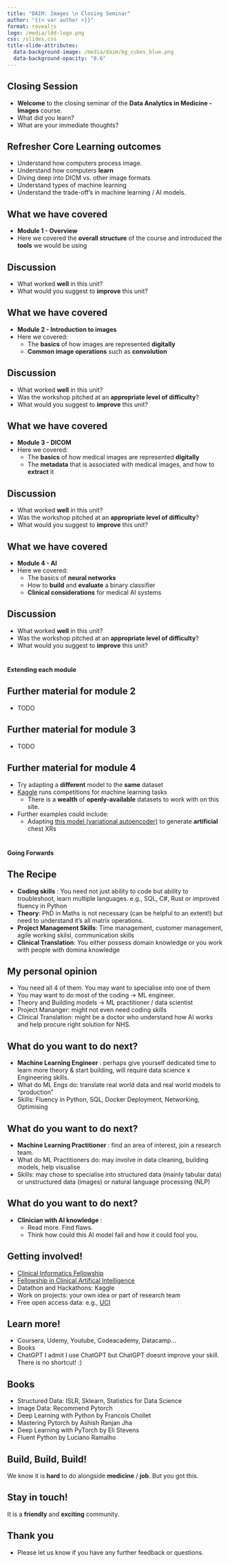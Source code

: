 ```yaml
---
title: "DAIM: Images \n Closing Seminar"
author: "{{< var author >}}"
format: revealjs
logo: /media/ldd-logo.png
css: /slides.css
title-slide-attributes: 
  data-background-image: /media/daim/bg_cubes_blue.png
  data-background-opacity: "0.6"
---
```


## Closing Session {background-image="/media/daim/bg_cubes_blue.png" background-opacity="0.6"}

- **Welcome** to the closing seminar of the **Data Analytics in Medicine - Images** course.
* What did you learn?
* What are your immediate thoughts? 

## Refresher Core Learning outcomes {background-image="/media/daim/bg_cubes_blue_right.png" background-opacity="0.6"}

* Understand how computers process image.
* Understand how computers **learn**
* Diving deep into DICM vs. other image formats
* Understand types of machine learning
* Understand the trade-off's in machine learning / AI models.

## What we have covered {background-image="/media/daim/bg_cubes_blue_right.png" background-opacity="0.6"}

- **Module 1 - Overview**
- Here we covered the **overall structure** of the course and introduced the **tools** we would be using

## Discussion {background-image="/media/daim/question1.png" background-opacity="0.4"}

- What worked **well** in this unit?
- What would you suggest to **improve** this unit?

## What we have covered {background-image="/media/daim/bg_cubes_blue_right.png" background-opacity="0.6"}

- **Module 2 - Introduction to images**
- Here we covered:
    - The **basics** of how images are represented **digitally**
    - **Common image operations** such as **convolution**

## Discussion {background-image="/media/daim/question1.png" background-opacity="0.4"}

- What worked **well** in this unit?
- Was the workshop pitched at an **appropriate level of difficulty**?
- What would you suggest to **improve** this unit?

## What we have covered {background-image="/media/daim/bg_cubes_blue_right.png" background-opacity="0.6"}

- **Module 3 - DICOM**
- Here we covered:
    - The **basics** of how medical images are represented **digitally**
    - The **metadata** that is associated with medical images, and how to **extract** it

## Discussion {background-image="/media/daim/question1.png" background-opacity="0.4"}

- What worked **well** in this unit?
- Was the workshop pitched at an **appropriate level of difficulty**?
- What would you suggest to **improve** this unit?

## What we have covered {background-image="/media/daim/bg_cubes_blue_right.png" background-opacity="0.6"}

- **Module 4 - AI**
- Here we covered:
    - The basics of **neural networks**
    - How to **build** and **evaluate** a binary classifier
    - **Clinical considerations** for medical AI systems

## Discussion {background-image="/media/daim/question1.png" background-opacity="0.4"}

- What worked **well** in this unit?
- Was the workshop pitched at an **appropriate level of difficulty**?
- What would you suggest to **improve** this unit?


#
:::{.r-stack}
**Extending each module**
:::

## Further material for module 2 {background-image="/media/daim/bg_cubes_blue_right.png" background-opacity="0.6"}

* TODO

## Further material for module 3 {background-image="/media/daim/bg_cubes_blue_right.png" background-opacity="0.6"}

* TODO

## Further material for module 4 {background-image="/media/daim/bg_cubes_red_right.png" background-opacity="0.6"}
 
* Try adapting a **different** model to the **same** dataset
* [Kaggle](https://www.kaggle.com/) runs competitions for machine learning tasks
    * There is a **wealth** of **openly-available** datasets to work with on this site.
* Further examples could include:
    * Adapting [this model (variational autoencoder)](https://keras.io/examples/generative/vae/) to generate **artificial** chest XRs

#
:::{.r-stack}
**Going Forwards**
:::

## The Recipe {background-image="/media/daim/bg_cubes_blue_right.png" background-opacity="0.6"}

* **Coding skills** : You need not just ability to code but ability to troubleshoot, learn multiple languages. e.g., SQL, C#, Rust or improved fluency in Python
* **Theory**: PhD in Maths is not necessary (can be helpful to an extent!) but need to understand it's all matrix operations.
* **Project Management Skills**: Time management, customer management, agile working skilsl, communication skills
* **Clinical Translation**: You either possess domain knowledge or you work with people with domina knowledge

## My personal opinion {background-image="/media/daim/bg_cubes_blue_right.png" background-opacity="0.6"}

* You need all 4 of them. You may want to specialise into one of them 
* You may want to do most of the coding -> ML engineer. 
* Theory and Building models -> ML practitioner / data scientist 
* Project Mananger: might not even need coding skills 
* Clinical Translation: might be a doctor who understand how AI works and help procure right solution for NHS. 

## What do you want to do next? {background-image="/media/daim/bg_cubes_blue_right.png" background-opacity="0.6"}

* **Machine Learning Engineer** : perhaps give yourself dedicated time to learn more theory & start building, will require data science x Engineering skills. 
* What do ML Engs do: translate real world data and real world models to "production"
* Skills: Fluency in Python, SQL, Docker Deployment, Networking, Optimising 

## What do you want to do next? {background-image="/media/daim/bg_cubes_blue_right.png" background-opacity="0.6"}

* **Machine Learning Practitioner** : find an area of interest, join a research team.
* What do ML Practitioners do: may involve in data cleaning, building models, help visualise 
* Skills: may chose to specialise into structured data (mainly tabular data) or unstructured data (images) or natural language processing (NLP)

## What do you want to do next? {background-image="/media/daim/bg_cubes_blue_right.png" background-opacity="0.6"}

* **Clinician with AI knowledge** : 
    * Read more. Find flaws. 
    * Think how could this AI model fail and how it could fool you.

## Getting involved!  {background-image="/media/daim/bg_cubes_blue_right.png" background-opacity="0.6"}

* [Clinical Informatics Fellowship](https://beta.jobs.nhs.uk/candidate/jobadvert/C9309-25-0148)
* [Fellowship in Clinical Artifical Intelligence](https://www.aicentre.co.uk/fellowship)
* Datathon and Hackathons: Kaggle
* Work on projects: your own idea or part of research team 
* Free open access data: e.g., [UCI](https://archive.ics.uci.edu/)

## Learn more! {background-image="/media/daim/bg_cubes_blue_right.png" background-opacity="0.6"}

* Coursera, Udemy, Youtube, Codeacademy, Datacamp...
* Books
* ChatGPT 
    I admit I use ChatGPT but ChatGPT doesnt improve your skill. There is no shortcut!
    :)

## Books {background-image="/media/daim/bg_cubes_blue_right.png" background-opacity="0.6"}

* Structured Data: 
    ISLR, Sklearn, Statistics for Data Science
* Image Data:
    Recommend Pytorch 
* Deep Learning with Python by Francois Chollet
* Mastering Pytorch by Ashish Ranjan Jha
* Deep Learning with PyTorch by Eli Stevens
* Fluent Python by Luciano Ramalho

## Build, Build, Build! {background-image="/media/daim/bg_cubes_blue_right.png" background-opacity="0.6"}

We know it is **hard** to do alongside **medicine** / **job**. 
But you got this.

## Stay in touch! {background-image="/media/daim/bg_cubes_blue_right.png" background-opacity="0.6"}

It is a **friendly** and **exciting** community.

## Thank you {background-image="/media/daim/bg_cubes_blue_right.png" background-opacity="0.6"}

* Please let us know if you have any further feedback or questions.
